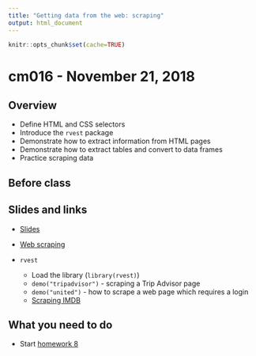 ```yaml
---
title: "Getting data from the web: scraping"
output: html_document
---
```


```r
knitr::opts_chunk$set(cache=TRUE)
```

# cm016 - November 21, 2018

## Overview

* Define HTML and CSS selectors
* Introduce the `rvest` package
* Demonstrate how to extract information from HTML pages
* Demonstrate how to extract tables and convert to data frames
* Practice scraping data

## Before class

## Slides and links

* [Slides](extras/cm016_slides.html)
* [Web scraping](webdata005_scraping.html)

* `rvest`
    * Load the library (`library(rvest)`)
    * `demo("tripadvisor")` - scraping a Trip Advisor page
    * `demo("united")` - how to scrape a web page which requires a login
    * [Scraping IMDB](https://blog.rstudio.org/2014/11/24/rvest-easy-web-scraping-with-r/)

## What you need to do

* Start [homework 8](hw08-webdata.html)
